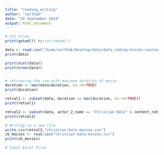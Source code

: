 ```yaml
---
title: "reading_writing"
author: "sarthak"
date: "24 September 2018"
output: html_document
---
```


```r

# CSV Files
print(getwd()) #print(setwd())

data <- read.csv("/home/sarthak/Desktop/data/data_coding-blocks-course/class_02/movie_metadata.csv")
print(data)

```

```r

print(ncol(data))
print(nrow(data))


# retrieving the row with maximum duration of movie
duration <- max(data$duration, na.rm=TRUE)
print(duration)

retval1 <- subset(data, duration == max(duration, na.rm=TRUE))
print(retval1)

retval2 <- subset(data, actor_2_name == "Christian Bale" & content_rating == "R")
print(retval2)

# Writing to a new file
write.csv(retval2,"christian-bale-movies.csv")
cb_movies <- read.csv("christian-bale-movies.csv")
print(cb_movies)

```

```r

# Input Excel Files
```


